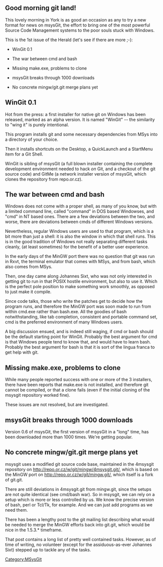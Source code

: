 == Good morning git land! ==

This lovely morning in York is as good an occasion as any to try a new 
format for news on msysGit, the effort to bring one of the most powerful 
Source Code Management systems to the poor souls stuck with Windows.

This is the 1st issue of the Herald (let's see if there are more ;-):

*	WinGit 0.1

*	The war between cmd and bash

*	Missing make.exe, problems to clone

*	msysGit breaks through 1000 downloads

*	No concrete mingw/git.git merge plans yet


== WinGit 0.1 ==

Hot from the press: a first installer for native git on Windows has been 
released, marked as an alpha version.  It is named "WinGit" -- the 
similarity to "wing it" is purely intentional.

This program installs git and some necessary dependencies from MSys into a 
directory of your choice.

Then it installs shortcuts on the Desktop, a QuickLaunch and a StartMenu 
item for a Git Shell.

WinGit is sibling of msysGit (a full blown installer containing the 
complete development environment needed to hack ''on'' Git, and a checkout 
of the git source code) and GitMe (a network installer version of 
msysGit, which clones the repository from repo.or.cz).


== The war between cmd and bash ==

Windows does not come with a proper shell, as many of you know, but with a 
limited command line, called "command" in DOS based Windowses, and "cmd" 
in NT based ones.  There are a few deviations between the two, and worse, 
there are deviations between cmds of different Windows versions.

Nevertheless, regular Windows users are used to that program, which is a 
bit more than just a shell: it is also the window in which that shell 
runs.  This is in the good tradition of Windows not really separating 
different tasks cleanly, (at least sometimes) for the benefit of a better 
user experience.

In the early days of the MinGW port there was no question that git was run 
in Rxvt, the terminal emulator that comes with MSys, and from bash, which 
also comes from MSys.

Then, one day came along Johannes Sixt, who was not only interested in 
getting git to run in that POSIX hostile environment, but also to use it.  
Which is the perfect pole position to make something work smoothly, as 
opposed to just make it compile.

Since code talks, those who write the patches get to decide how the 
program runs, and therefore the MinGW port was soon made to run from 
within cmd.exe rather than bash.exe.  All the goodies of bash 
notwithstanding, like tab completion, consistent and portable command set, 
cmd is the preferred environment of many Windows users.

A big discussion ensued, and is indeed still waging, if cmd or bash should 
be the default starting point for WinGit.  Probably the best argument for 
cmd is that Windows people tend to know that, and would have to learn 
bash.  Probably the best argument for bash is that it is sort of the 
lingua franca to get help with git.

== Missing make.exe, problems to clone ==

While many people reported success with one or more of the 3 installers, 
there have been reports that make.exe is not installed, and therefore git 
cannot be compiled, or that a clone fails (even if the initial cloning of 
the msysgit repository worked fine).

These issues are not resolved, but are investigated.

== msysGit breaks through 1000 downloads ==

Version 0.6 of msysGit, the first version of msysGit in a "long" time, has 
been downloaded more than 1000 times.  We're getting popular.

== No concrete mingw/git.git merge plans yet ==

msysgit uses a modified git source code base, maintained in the 4msysgit 
repository on http://repo.or.cz/w/git/mingw/4msysgit.git/, which is based 
on the MinGW port on http://repo.or.cz/w/git/mingw.git/, which itself is a 
fork of git.git.

There are still deviations in 4msysgit.git from mingw.git, since the 
setups are not quite identical (see cmd/bash war).  So in msysgit, we can 
rely on a setup which is more or less controlled by us.  We know the 
precise version of bash, perl or Tcl/Tk, for example.  And we can just add 
programs as we need them.

There has been a lengthy post to the git mailing list describing what 
would be needed to merge the MinGW efforts back into git.git, which would 
be nice in the 1.5.3.* timeframe.

That post contains a long list of pretty well contained tasks.  However, 
as of time of writing, no volunteer (except for the assiduous-as-ever 
Johannes Sixt) stepped up to tackle any of the tasks.

[[Category:MSysGit]]